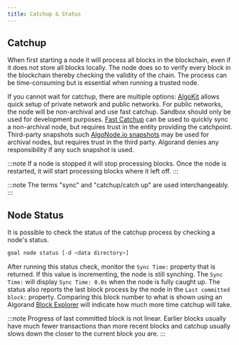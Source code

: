 ```yaml
---
title: Catchup & Status
---
```


## Catchup

When first starting a node it will process all blocks in the blockchain, even if it does not store all blocks locally. The node does so to verify every block in the blockchain thereby checking the validity of the chain. The process can be time-consuming but is essential when running a trusted node.

If you cannot wait for catchup, there are multiple options: [AlgoKit](FUTURELINK) allows quick setup of private network and public networks. For public networks, the node will be non-archival and use fast catchup. Sandbox should only be used for development purposes. [Fast Catchup](FUTURELINK:/nodes/node-installation/Sync-Node-Network-using-Fast-Catchup) can be used to quickly sync a non-archival node, but requires trust in the entity providing the catchpoint. Third-party snapshots such [AlgoNode.io snapshots](https://nodely.io/extras/) may be used for archival nodes, but requires trust in the third party. Algorand denies any responsibility if any such snapshot is used.

:::note
If a node is stopped it will stop processing blocks. Once the node is restarted, it will start processing blocks where it left off.
:::

:::note
The terms "sync" and "catchup/catch up" are used interchangeably.
:::

## Node Status

It is possible to check the status of the catchup process by checking a node's status.

```bash showLineNumbers=false frame=none
goal node status [-d <data directory>]
```

After running this status check, monitor the `Sync Time:` property that is returned. If this value is incrementing, the node is still synching. The `Sync Time:` will display `Sync Time: 0.0s` when the node is fully caught up. The status also reports the last block process by the node in the `Last committed block:` property. Comparing this block number to what is shown using an Algorand [Block Explorer](https://metrics.allo.info/) will indicate how much more time catchup will take.

:::note
Progress of last committed block is not linear. Earlier blocks usually have much fewer transactions than more recent blocks and catchup usually slows down the closer to the current block you are.
:::
